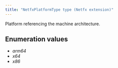 ```yaml
---
title: "NetfxPlatformType type (Netfx extension)"
---
```


Platform referencing the machine architecture.

## Enumeration values

  - *arm64*
  - *x64*
  - *x86*
